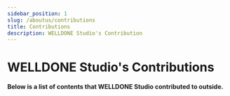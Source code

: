 ```yaml
---
sidebar_position: 1
slug: /aboutus/contributions
title: Contributions
description: WELLDONE Studio's Contribution
---
```


# WELLDONE Studio's Contributions

**Below is a list of contents that WELLDONE Studio contributed to outside.**


<Contributions />
